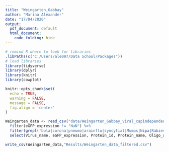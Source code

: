 ```yaml
---
title: "Weingarten_Gabbay"
author: "Marina Alexander"
date: "17/04/2020"
output:
  pdf_document: default
  html_document:
    code_folding: hide
---
```


```r

# remind R where to look for libraries
.libPaths(c("C:/Users/ale097/Data School/Packages"))
# load libraries
library(tidyverse)
library(dplyr)
library(knitr)
library(cowplot)

knitr::opts_chunk$set(
  echo = TRUE,
  warning = FALSE,
  message = FALSE,
  fig.align = 'center'
)
```

```r

Weingarten_data <- read_csv("data/Weingarten_Gabbay_viral_capindependent.csv") %>% 
  filter(eGFP_expression != "NaN") %>% 
  filter(grepl('bola|corona|pneumo|arainflu|syncytial|Mumps|Nipa|Rabies|Zika|Measles|Hendra|Japan|West|marburg', Virus_name)) %>% 
  select(Virus_name, eGFP_expression, Protein_id, Protein_name, Oligo_sequence)

write_csv(Weingarten_data,"Results/Weingarten_data_filtered.csv") 

```